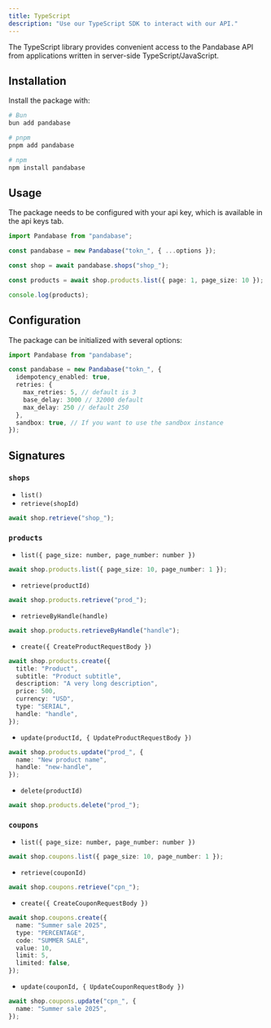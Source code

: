 ```yaml
---
title: TypeScript
description: "Use our TypeScript SDK to interact with our API."
---
```


The TypeScript library provides convenient access to the Pandabase API from applications written in server-side TypeScript/JavaScript.

## Installation

Install the package with:

```sh
# Bun
bun add pandabase

# pnpm
pnpm add pandabase

# npm
npm install pandabase
```

## Usage

The package needs to be configured with your api key, which is available in the api keys tab.

```ts
import Pandabase from "pandabase";

const pandabase = new Pandabase("tokn_", { ...options });

const shop = await pandabase.shops("shop_");

const products = await shop.products.list({ page: 1, page_size: 10 });

console.log(products);
```

## Configuration

The package can be initialized with several options:

```ts
import Pandabase from "pandabase";

const pandabase = new Pandabase("tokn_", {
  idempotency_enabled: true,
  retries: {
    max_retries: 5, // default is 3
    base_delay: 3000 // 32000 default
    max_delay: 250 // default 250
  },
  sandbox: true, // If you want to use the sandbox instance
});
```

## Signatures

### `shops`

- `list()`
- `retrieve(shopId)`

```ts
await shop.retrieve("shop_");
```

### `products`

- `list({ page_size: number, page_number: number })`

```ts
await shop.products.list({ page_size: 10, page_number: 1 });
```

- `retrieve(productId)`

```ts
await shop.products.retrieve("prod_");
```

- `retrieveByHandle(handle)`

```ts
await shop.products.retrieveByHandle("handle");
```

- `create({ CreateProductRequestBody })`

```ts
await shop.products.create({
  title: "Product",
  subtitle: "Product subtitle",
  description: "A very long description",
  price: 500,
  currency: "USD",
  type: "SERIAL",
  handle: "handle",
});
```

- `update(productId, { UpdateProductRequestBody })`

```ts
await shop.products.update("prod_", {
  name: "New product name",
  handle: "new-handle",
});
```

- `delete(productId)`

```ts
await shop.products.delete("prod_");
```

### `coupons`

- `list({ page_size: number, page_number: number })`

```ts
await shop.coupons.list({ page_size: 10, page_number: 1 });
```

- `retrieve(couponId)`

```ts
await shop.coupons.retrieve("cpn_");
```

- `create({ CreateCouponRequestBody })`

```ts
await shop.coupons.create({
  name: "Summer sale 2025",
  type: "PERCENTAGE",
  code: "SUMMER SALE",
  value: 10,
  limit: 5,
  limited: false,
});
```

- `update(couponId, { UpdateCouponRequestBody })`

```ts
await shop.coupons.update("cpn_", {
  name: "Summer sale 2025",
});
```
